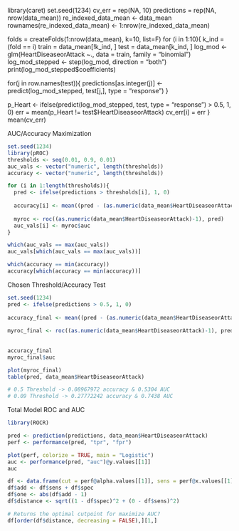 library(caret)
set.seed(1234)
cv_err = rep(NA, 10)
predictions = rep(NA, nrow(data_mean))
re_indexed_data_mean <- data_mean
rownames(re_indexed_data_mean) <- 1:nrow(re_indexed_data_mean)

folds = createFolds(1:nrow(data_mean), k=10, list=F)
for (i in 1:10){
  k_ind = (fold == i)
  train = data_mean[!k_ind, ]
  test = data_mean[k_ind, ]
  log_mod <- glm(HeartDiseaseorAttack ~., data = train, family = "binomial")
  log_mod_stepped <- step(log_mod, direction = "both")
  print(log_mod_stepped$coefficients)

  for(j in row.names(test)){
    predictions[as.integer(j)] <- predict(log_mod_stepped, test[j,], type = "response")
  }

  p_Heart <- ifelse(predict(log_mod_stepped, test, type = "response") > 0.5, 1, 0)
  err = mean(p_Heart != test$HeartDiseaseorAttack)
  cv_err[i] = err
}
mean(cv_err)



AUC/Accuracy Maximization
```r
set.seed(1234)
library(pROC)
thresholds <- seq(0.01, 0.9, 0.01)
auc_vals <- vector("numeric", length(thresholds))
accuracy <- vector("numeric", length(thresholds))

for (i in 1:length(thresholds)){
  pred <- ifelse(predictions > thresholds[i], 1, 0)
  
  accuracy[i] <- mean((pred - (as.numeric(data_mean$HeartDiseaseorAttack)-1))^2)
  
  myroc <- roc((as.numeric(data_mean$HeartDiseaseorAttack)-1), pred)
  auc_vals[i] <- myroc$auc
}

which(auc_vals == max(auc_vals))
auc_vals[which(auc_vals == max(auc_vals))]

which(accuracy == min(accuracy))
accuracy[which(accuracy == min(accuracy))]
```


Chosen Threshold/Accuracy Test
```r
set.seed(1234)
pred <- ifelse(predictions > 0.5, 1, 0)
  
accuracy_final <- mean((pred - (as.numeric(data_mean$HeartDiseaseorAttack)-1))^2)
  
myroc_final <- roc((as.numeric(data_mean$HeartDiseaseorAttack)-1), pred)
  
  
accuracy_final
myroc_final$auc

plot(myroc_final)
table(pred, data_mean$HeartDiseaseorAttack)

# 0.5 Threshold -> 0.08967972 accuracy & 0.5304 AUC
# 0.09 Threshold -> 0.27772242 accuracy & 0.7438 AUC
```


Total Model ROC and AUC
```r
library(ROCR)

pred <- prediction(predictions, data_mean$HeartDiseaseorAttack)
perf <- performance(pred, "tpr", "fpr")

plot(perf, colorize = TRUE, main = "Logistic")
auc <- performance(pred, "auc")@y.values[[1]]
auc

df <- data.frame(cut = perf@alpha.values[[1]], sens = perf@x.values[[1]], spec = perf@y.values[[1]])
df$add <- df$sens + df$spec
df$one <- abs(df$add - 1)
df$distance <- sqrt((1 - df$spec)^2 + (0 - df$sens)^2)

# Returns the optimal cutpoint for maximize AUC?
df[order(df$distance, decreasing = FALSE),][1,]
```
